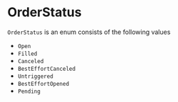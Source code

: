 # OrderStatus

`OrderStatus` is an enum consists of the following values

- `Open`
- `Filled`
- `Canceled`
- `BestEffortCanceled`
- `Untriggered`
- `BestEffortOpened`
- `Pending`
